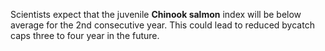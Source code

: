 Scientists expect that the juvenile **Chinook salmon** index will be below average for the 2nd consecutive year. This could lead to reduced bycatch caps three to four year in the future.